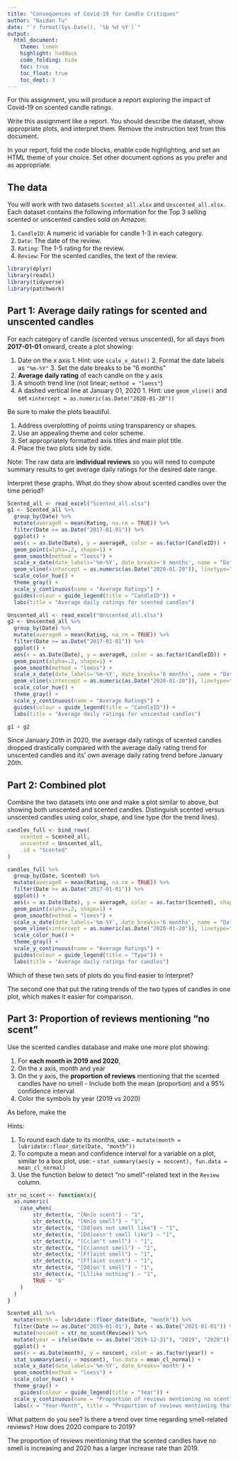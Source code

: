 ```yaml
---
title: "Consequences of Covid-19 for Candle Critiques"
author: "Naidan Tu"
date: "`r format(Sys.Date(), '%b %d %Y')`"
output: 
  html_document:
    theme: lumen
    highlight: haddock
    code_folding: hide
    toc: true
    toc_float: true
    toc_dept: 3
---
```


For this assignment, you will produce a report exploring the impact of Covid-19 on scented candle ratings.

Write this assignment like a report.
You should describe the dataset, show appropriate plots, and interpret them.
Remove the instruction text from this document.

In your report, fold the code blocks, enable code highlighting, and set an HTML theme of your choice.
Set other document options as you prefer and as appropriate.


## The data

You will work with two datasets `Scented_all.xlsx` and `Unscented_all.xlsx`.
Each dataset contains the following information for the Top 3 selling scented or unscented candles sold on Amazon:
  
  1. `CandleID`: A numeric id variable for candle 1-3 in each category.
  2. `Date`: The date of the review.
  3. `Rating`: The 1-5 rating for the review.
  4. `Review`: For the scented candles, the text of the review.

```r
library(dplyr)
library(readxl)
library(tidyverse)
library(patchwork)
```


## Part 1: Average daily ratings for scented and unscented candles

For each category of candle (scented versus unscented), for all days from **2017-01-01** onward, create a plot showing:

  1. Date on the x axis
    1. Hint: use `scale_x_date()`
    2. Format the date labels as `"%m-%Y"`
    3. Set the date breaks to be "6 months"
  2. **Average daily rating** of each candle on the y axis
  3. A smooth trend line (not linear; `method = "loess"`)
  4. A dashed vertical line at January 01, 2020
    1. Hint: use `geom_vline()` and set `xintercept = as.numeric(as.Date("2020-01-20"))`
    
Be sure to make the plots beautiful.

  1. Address overplotting of points using transparency or shapes.
  2. Use an appealing theme and color scheme.
  3. Set appropriately formatted axis titles and main plot title.
  4. Place the two plots side by side.
  
Note: The raw data are **individual reviews** so you will need to compute summary results to get average daily ratings for the desired date range.

Interpret these graphs.
What do they show about scented candles over the time period?

```r
Scented_all <- read_excel("Scented_all.xlsx")
g1 <- Scented_all %>% 
  group_by(Date) %>% 
  mutate(averageR = mean(Rating, na.rm = TRUE)) %>% 
  filter(Date >= as.Date("2017-01-01")) %>% 
  ggplot() + 
  aes(x = as.Date(Date), y = averageR, color = as.factor(CandleID)) + 
  geom_point(alpha=.2, shape=1) +
  geom_smooth(method = "loess") + 
  scale_x_date(date_labels='%m-%Y', date_breaks='6 months', name = "Date") + 
  geom_vline(xintercept = as.numeric(as.Date("2020-01-20")), linetype="dashed") +
  scale_color_hue() +
  theme_gray() +
  scale_y_continuous(name = "Average Ratings") +
  guides(colour = guide_legend(title = "CandleID")) +
  labs(title = "Average daily ratings for scented candles") 

Unscented_all <- read_excel("Unscented_all.xlsx")
g2 <- Unscented_all %>% 
  group_by(Date) %>% 
  mutate(averageR = mean(Rating, na.rm = TRUE)) %>% 
  filter(Date >= as.Date("2017-01-01")) %>% 
  ggplot() + 
  aes(x = as.Date(Date), y = averageR, color = as.factor(CandleID)) + 
  geom_point(alpha=.2, shape=1) +
  geom_smooth(method = "loess") + 
  scale_x_date(date_labels='%m-%Y', date_breaks='6 months', name = "Date") + 
  geom_vline(xintercept = as.numeric(as.Date("2020-01-20")), linetype="dashed") +
  scale_color_hue() +
  theme_gray() +
  scale_y_continuous(name = "Average Ratings") +
  guides(colour = guide_legend(title = "CandleID")) +
  labs(title = "Average daily ratings for unscented candles")

g1 + g2
```
Since January 20th in 2020, the average daily ratings of scented candles dropped drastically compared with the average daily rating trend for unscented candles and its' own average daily rating trend before January 20th.

## Part 2: Combined plot

Combine the two datasets into one and make a plot similar to above, but showing both unscented and scented candles.
Distinguish scented versus unscented candles using color, shape, and line type (for the trend lines).

```r
candles_full <- bind_rows(
	scented = Scented_all, 
	unscented = Unscented_all, 
	.id = "Scented"
)
```

```r
candles_full %>% 
  group_by(Date, Scented) %>% 
  mutate(averageR = mean(Rating, na.rm = TRUE)) %>% 
  filter(Date >= as.Date("2017-01-01")) %>% 
  ggplot() + 
  aes(x = as.Date(Date), y = averageR, color = as.factor(Scented), shape = as.factor(Scented)) + 
  geom_point(alpha=.2, shape=1) +
  geom_smooth(method = "loess") + 
  scale_x_date(date_labels='%m-%Y', date_breaks='6 months', name = "Date") + 
  geom_vline(xintercept = as.numeric(as.Date("2020-01-20")), linetype="dashed") +
  scale_color_hue() +
  theme_gray() +
  scale_y_continuous(name = "Average Ratings") +
  guides(colour = guide_legend(title = "Type")) +
  labs(title = "Average daily ratings for candles")
```

Which of these two sets of plots do you find easier to interpret?

The second one that put the rating trends of the two types of candles in one plot, which makes it easier for comparison. 

## Part 3: Proportion of reviews mentioning "no scent"

Use the scented candles database and make one more plot showing:

  1. For **each month in 2019 and 2020**, 
  2. On the x axis, month and year
  3. On the y axis, the **proportion of reviews** mentioning that the scented candles have no smell
    - Include both the mean (proportion) and a 95% confidence interval
  4. Color the symbols by year (2019 vs 2020)

As before, make the 

Hints:

  1. To round each date to its months, use:
    - `mutate(month = lubridate::floor_date(Date, "month"))`
  2. To compute a mean and confidence interval for a variable on a plot, similar to a box plot, use:
    - `stat_summary(aes(y = noscent), fun.data = mean_cl_normal)`
  3. Use the function below to detect "no smell"-related text in the `Review` column.

```r
str_no_scent <- function(x){
  as.numeric(
  	case_when(
  		str_detect(x, "[Nn]o scent") ~ "1", 
  		str_detect(x, "[Nn]o smell") ~ "1",
  		str_detect(x, "[Dd]oes not smell like") ~ "1",
  		str_detect(x, "[Dd]oesn't smell like") ~ "1",
  		str_detect(x, "[Cc]an't smell") ~ "1",
  		str_detect(x, "[Cc]annot smell") ~ "1",
  		str_detect(x, "[Ff]aint smell") ~ "1",
  		str_detect(x, "[Ff]aint scent") ~ "1",
  		str_detect(x, "[Dd]on't smell") ~ "1",
  		str_detect(x, "[Ll]ike nothing") ~ "1",
  		TRUE ~ "0"
  	)
  )
}
```

```r
Scented_all %>% 
  mutate(month = lubridate::floor_date(Date, "month")) %>% 
  filter(Date >= as.Date("2019-01-01"), Date < as.Date("2021-01-01")) %>% 
  mutate(noscent = str_no_scent(Review)) %>% 
  mutate(year = ifelse(Date <= as.Date("2019-12-31"), "2019", "2020")) %>% 
  ggplot() +
  aes(x = as.Date(month), y = noscent, color = as.factor(year)) + 
  stat_summary(aes(y = noscent), fun.data = mean_cl_normal) +
  scale_x_date(date_labels='%m-%Y', date_breaks='month') + 
  geom_smooth(method = "loess") + 
  scale_color_hue() +
  theme_gray() +
    guides(colour = guide_legend(title = "Year")) +
  scale_y_continuous(name = "Proportion of reviews mentioning no scent") +
  labs(x = "Year-Month", title = "Proportion of reviews mentioning that the scented candles have no smell")
```

What pattern do you see?
Is there a trend over time regarding smell-related reviews? 
How does 2020 compare to 2019?

The proportion of reviews mentioning that the scented candles have no smell is increasing and 2020 has a larger increase rate than 2019. 
